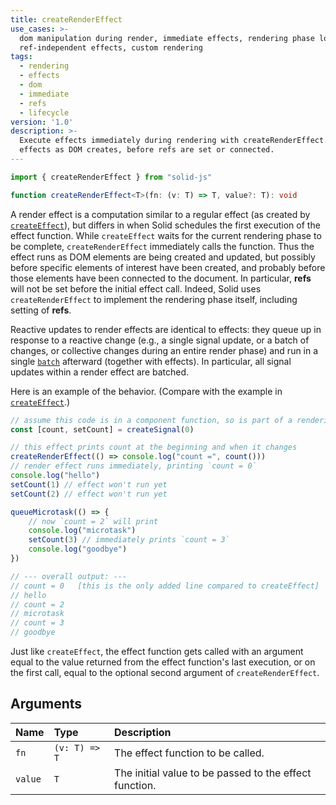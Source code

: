 ```yaml
---
title: createRenderEffect
use_cases: >-
  dom manipulation during render, immediate effects, rendering phase logic,
  ref-independent effects, custom rendering
tags:
  - rendering
  - effects
  - dom
  - immediate
  - refs
  - lifecycle
version: '1.0'
description: >-
  Execute effects immediately during rendering with createRenderEffect. Run side
  effects as DOM creates, before refs are set or connected.
---
```


```ts
import { createRenderEffect } from "solid-js"

function createRenderEffect<T>(fn: (v: T) => T, value?: T): void

```

A render effect is a computation similar to a regular effect (as created by [`createEffect`](/reference/basic-reactivity/create-effect)), but differs in when Solid schedules the first execution of the effect function. 
While `createEffect` waits for the current rendering phase to be complete, `createRenderEffect` immediately calls the function. 
Thus the effect runs as DOM elements are being created and updated, but possibly before specific elements of interest have been created, and probably before those elements have been connected to the document. 
In particular, **refs** will not be set before the initial effect call. 
Indeed, Solid uses `createRenderEffect` to implement the rendering phase itself, including setting of **refs**.

Reactive updates to render effects are identical to effects: they queue up in response to a reactive change (e.g., a single signal update, or a batch of changes, or collective changes during an entire render phase) and run in a single [`batch`](/reference/reactive-utilities/batch) afterward (together with effects). 
In particular, all signal updates within a render effect are batched.

Here is an example of the behavior. (Compare with the example in [`createEffect`](/reference/basic-reactivity/create-effect).)

```ts
// assume this code is in a component function, so is part of a rendering phase
const [count, setCount] = createSignal(0)

// this effect prints count at the beginning and when it changes
createRenderEffect(() => console.log("count =", count()))
// render effect runs immediately, printing `count = 0`
console.log("hello")
setCount(1) // effect won't run yet
setCount(2) // effect won't run yet

queueMicrotask(() => {
	// now `count = 2` will print
	console.log("microtask")
	setCount(3) // immediately prints `count = 3`
	console.log("goodbye")
})

// --- overall output: ---
// count = 0   [this is the only added line compared to createEffect]
// hello
// count = 2
// microtask
// count = 3
// goodbye
```

Just like `createEffect`, the effect function gets called with an argument equal to the value returned from the effect function's last execution, or on the first call, equal to the optional second argument of `createRenderEffect`.

## Arguments

| Name    | Type          | Description                                            |
| :------ | :------------ | :----------------------------------------------------- |
| `fn`    | `(v: T) => T` | The effect function to be called.                      |
| `value` | `T`           | The initial value to be passed to the effect function. |
